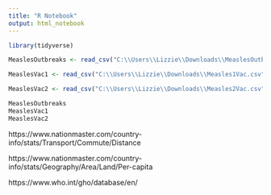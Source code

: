 ---
title: "R Notebook"
output: html_notebook
---
```{r}
library(tidyverse)
```


```{r}
MeaslesOutbreaks <- read_csv("C:\\Users\\Lizzie\\Downloads\\MeaslesOutbreaks.csv")

MeaslesVac1 <- read_csv("C:\\Users\\Lizzie\\Downloads\\Measles1Vac.csv")

MeaslesVac2 <- read_csv("C:\\Users\\Lizzie\\Downloads\\Measles2Vac.csv")

MeaslesOutbreaks
MeaslesVac1
MeaslesVac2

```



https://www.nationmaster.com/country-info/stats/Transport/Commute/Distance

https://www.nationmaster.com/country-info/stats/Geography/Area/Land/Per-capita

https://www.who.int/gho/database/en/
